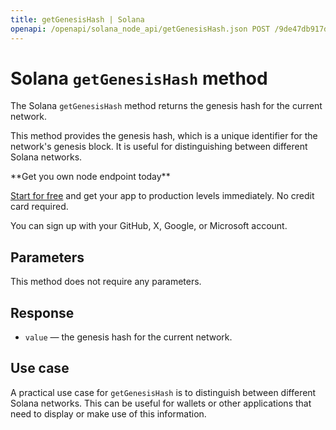---
title: getGenesisHash | Solana
openapi: /openapi/solana_node_api/getGenesisHash.json POST /9de47db917d4f69168e3fed02217d15b
---

# Solana `getGenesisHash` method

The Solana `getGenesisHash` method returns the genesis hash for the current network.

This method provides the genesis hash, which is a unique identifier for the network's genesis block. It is useful for distinguishing between different Solana networks.

<Check>
**Get you own node endpoint today**

[Start for free](https://console.chainstack.com/) and get your app to production levels immediately. No credit card required.

You can sign up with your GitHub, X, Google, or Microsoft account.
</Check>


## Parameters

This method does not require any parameters.

## Response

* `value` — the genesis hash for the current network.

## Use case

A practical use case for `getGenesisHash` is to distinguish between different Solana networks. This can be useful for wallets or other applications that need to display or make use of this information.
